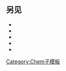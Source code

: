 <includeonly><sup>{{{1}}}</sup></includeonly><noinclude>
==另见==
*{{lt|chem/su-1m1}}
*{{lt|chem/su0m1}}
*{{lt|chem/su-1m2}}
*{{lt|chem/su0m2}}
*{{lt|chem/su1m2}}

[[Category:Chem子模板]]</noinclude>